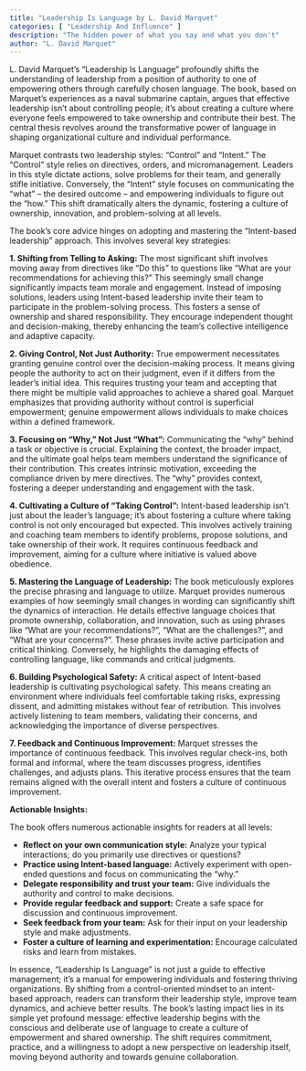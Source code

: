 ```yaml
---
title: "Leadership Is Language by L. David Marquet"
categories: [ "Leadership And Influence" ]
description: "The hidden power of what you say and what you don't"
author: "L. David Marquet"
---
```

L. David Marquet's "Leadership Is Language" profoundly shifts the understanding of leadership from a position of authority to one of empowering others through carefully chosen language. The book, based on Marquet's experiences as a naval submarine captain, argues that effective leadership isn't about controlling people; it's about creating a culture where everyone feels empowered to take ownership and contribute their best.  The central thesis revolves around the transformative power of language in shaping organizational culture and individual performance.

Marquet contrasts two leadership styles: "Control" and "Intent."  The "Control" style relies on directives, orders, and micromanagement.  Leaders in this style dictate actions, solve problems for their team, and generally stifle initiative. Conversely, the "Intent" style focuses on communicating the "what" – the desired outcome – and empowering individuals to figure out the "how."  This shift dramatically alters the dynamic, fostering a culture of ownership, innovation, and problem-solving at all levels.

The book's core advice hinges on adopting and mastering the "Intent-based leadership" approach. This involves several key strategies:

**1. Shifting from Telling to Asking:** The most significant shift involves moving away from directives like "Do this" to questions like "What are your recommendations for achieving this?"  This seemingly small change significantly impacts team morale and engagement. Instead of imposing solutions, leaders using Intent-based leadership invite their team to participate in the problem-solving process. This fosters a sense of ownership and shared responsibility.  They encourage independent thought and decision-making, thereby enhancing the team's collective intelligence and adaptive capacity.

**2. Giving Control, Not Just Authority:**  True empowerment necessitates granting genuine control over the decision-making process. It means giving people the authority to act on their judgment, even if it differs from the leader's initial idea. This requires trusting your team and accepting that there might be multiple valid approaches to achieve a shared goal.  Marquet emphasizes that providing authority without control is superficial empowerment; genuine empowerment allows individuals to make choices within a defined framework.

**3. Focusing on "Why," Not Just "What":**  Communicating the "why" behind a task or objective is crucial.  Explaining the context, the broader impact, and the ultimate goal helps team members understand the significance of their contribution. This creates intrinsic motivation, exceeding the compliance driven by mere directives.  The "why" provides context, fostering a deeper understanding and engagement with the task.

**4. Cultivating a Culture of "Taking Control":**  Intent-based leadership isn't just about the leader's language; it’s about fostering a culture where taking control is not only encouraged but expected.  This involves actively training and coaching team members to identify problems, propose solutions, and take ownership of their work.  It requires continuous feedback and improvement, aiming for a culture where initiative is valued above obedience.

**5. Mastering the Language of Leadership:**  The book meticulously explores the precise phrasing and language to utilize.  Marquet provides numerous examples of how seemingly small changes in wording can significantly shift the dynamics of interaction. He details effective language choices that promote ownership, collaboration, and innovation, such as using phrases like "What are your recommendations?", "What are the challenges?", and "What are your concerns?". These phrases invite active participation and critical thinking. Conversely, he highlights the damaging effects of controlling language, like commands and critical judgments.

**6. Building Psychological Safety:**  A critical aspect of Intent-based leadership is cultivating psychological safety. This means creating an environment where individuals feel comfortable taking risks, expressing dissent, and admitting mistakes without fear of retribution.  This involves actively listening to team members, validating their concerns, and acknowledging the importance of diverse perspectives.

**7. Feedback and Continuous Improvement:**  Marquet stresses the importance of continuous feedback. This involves regular check-ins, both formal and informal, where the team discusses progress, identifies challenges, and adjusts plans.  This iterative process ensures that the team remains aligned with the overall intent and fosters a culture of continuous improvement.

**Actionable Insights:**

The book offers numerous actionable insights for readers at all levels:

* **Reflect on your own communication style:** Analyze your typical interactions; do you primarily use directives or questions?
* **Practice using Intent-based language:** Actively experiment with open-ended questions and focus on communicating the "why."
* **Delegate responsibility and trust your team:**  Give individuals the authority and control to make decisions.
* **Provide regular feedback and support:** Create a safe space for discussion and continuous improvement.
* **Seek feedback from your team:** Ask for their input on your leadership style and make adjustments.
* **Foster a culture of learning and experimentation:** Encourage calculated risks and learn from mistakes.

In essence, "Leadership Is Language" is not just a guide to effective management; it's a manual for empowering individuals and fostering thriving organizations. By shifting from a control-oriented mindset to an intent-based approach, readers can transform their leadership style, improve team dynamics, and achieve better results.  The book's lasting impact lies in its simple yet profound message:  effective leadership begins with the conscious and deliberate use of language to create a culture of empowerment and shared ownership.  The shift requires commitment, practice, and a willingness to adopt a new perspective on leadership itself, moving beyond authority and towards genuine collaboration.

